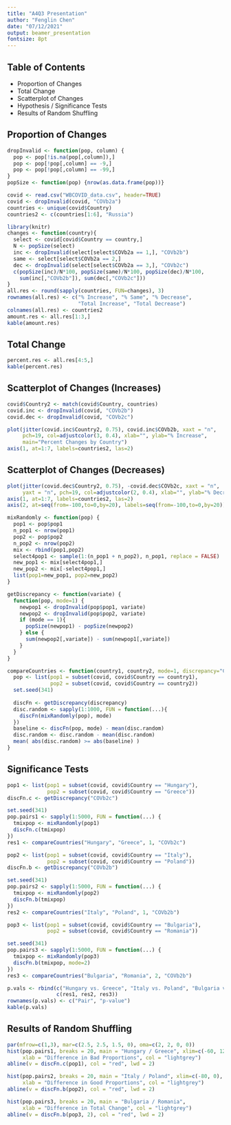 ```yaml
---
title: "A4Q3 Presentation"
author: "Fenglin Chen"
date: "07/12/2021"
output: beamer_presentation
fontsize: 8pt
---
```


## Table of Contents

- Proportion of Changes
- Total Change
- Scatterplot of Changes
- Hypothesis / Significance Tests
- Results of Random Shuffling

## Proportion of Changes

```r
dropInvalid <- function(pop, column) {
  pop <- pop[!is.na(pop[,column]),]
  pop <- pop[!pop[,column] == -9,]
  pop <- pop[!pop[,column] == -99,]
}
popSize <- function(pop) {nrow(as.data.frame(pop))}

covid <- read.csv("WBCOVID_data.csv", header=TRUE)
covid <- dropInvalid(covid, "COVb2a")
countries <- unique(covid$Country)
countries2 <- c(countries[1:6], "Russia")
```

```r
library(knitr)
changes <- function(country){
  select <- covid[covid$Country == country,]
  N <- popSize(select)
  inc <- dropInvalid(select[select$COVb2a == 1,], "COVb2b")
  same <- select[select$COVb2a == 2,]
  dec <- dropInvalid(select[select$COVb2a == 3,], "COVb2c")
  c(popSize(inc)/N*100, popSize(same)/N*100, popSize(dec)/N*100,
    sum(inc[,"COVb2b"]), sum(dec[,"COVb2c"]))
}
all.res <- round(sapply(countries, FUN=changes), 3)
rownames(all.res) <- c("% Increase", "% Same", "% Decrease", 
                       "Total Increase", "Total Decrease")
colnames(all.res) <- countries2
amount.res <- all.res[1:3,]
kable(amount.res)
```

## Total Change

```r
percent.res <- all.res[4:5,]
kable(percent.res)
```

## Scatterplot of Changes (Increases)

```r
covid$Country2 <- match(covid$Country, countries)
covid.inc <- dropInvalid(covid, "COVb2b")
covid.dec <- dropInvalid(covid, "COVb2c")

plot(jitter(covid.inc$Country2, 0.75), covid.inc$COVb2b, xaxt = "n",
     pch=19, col=adjustcolor(3, 0.4), xlab="", ylab="% Increase",
     main="Percent Changes by Country")
axis(1, at=1:7, labels=countries2, las=2)
```

## Scatterplot of Changes (Decreases)

```r
plot(jitter(covid.dec$Country2, 0.75), -covid.dec$COVb2c, xaxt = "n", 
     yaxt = "n", pch=19, col=adjustcolor(2, 0.4), xlab="", ylab="% Decrease")
axis(1, at=1:7, labels=countries2, las=2)
axis(2, at=seq(from=-100,to=0,by=20), labels=seq(from=-100,to=0,by=20))
```

```r
mixRandomly <- function(pop) {
  pop1 <- pop$pop1
  n_pop1 <- nrow(pop1)
  pop2 <- pop$pop2
  n_pop2 <- nrow(pop2)
  mix <- rbind(pop1,pop2)
  select4pop1 <- sample(1:(n_pop1 + n_pop2), n_pop1, replace = FALSE)
  new_pop1 <- mix[select4pop1,]  
  new_pop2 <- mix[-select4pop1,]
  list(pop1=new_pop1, pop2=new_pop2)
}

getDiscrepancy <- function(variate) {
  function(pop, mode=1) {
    newpop1 <- dropInvalid(pop$pop1, variate)
    newpop2 <- dropInvalid(pop$pop2, variate)
    if (mode == 1){
      popSize(newpop1) - popSize(newpop2)
    } else {
      sum(newpop2[,variate]) - sum(newpop1[,variate])
    }
  }
}

compareCountries <- function(country1, country2, mode=1, discrepancy="COVb2c"){
  pop <- list(pop1 = subset(covid, covid$Country == country1), 
              pop2 = subset(covid, covid$Country == country2))
  set.seed(341)
  
  discFn <- getDiscrepancy(discrepancy)
  disc.random <- sapply(1:1000, FUN = function(...){ 
    discFn(mixRandomly(pop), mode) 
  })
  baseline <- discFn(pop, mode) - mean(disc.random)
  disc.random <- disc.random - mean(disc.random)
  mean( abs(disc.random) >= abs(baseline) )
}
```

## Significance Tests

```r
pop1 <- list(pop1 = subset(covid, covid$Country == "Hungary"), 
             pop2 = subset(covid, covid$Country == "Greece"))
discFn.c <- getDiscrepancy("COVb2c")

set.seed(341)
pop.pairs1 <- sapply(1:5000, FUN = function(...) {
  tmixpop <- mixRandomly(pop1)
  discFn.c(tmixpop)
})
res1 <- compareCountries("Hungary", "Greece", 1, "COVb2c")
```

```r
pop2 <- list(pop1 = subset(covid, covid$Country == "Italy"), 
             pop2 = subset(covid, covid$Country == "Poland"))
discFn.b <- getDiscrepancy("COVb2b")

set.seed(341)
pop.pairs2 <- sapply(1:5000, FUN = function(...) {
  tmixpop <- mixRandomly(pop2)
  discFn.b(tmixpop)
})
res2 <- compareCountries("Italy", "Poland", 1, "COVb2b")
```

```r
pop3 <- list(pop1 = subset(covid, covid$Country == "Bulgaria"), 
             pop2 = subset(covid, covid$Country == "Romania"))

set.seed(341)
pop.pairs3 <- sapply(1:5000, FUN = function(...) {
  tmixpop <- mixRandomly(pop3)
  discFn.b(tmixpop, mode=2)
})
res3 <- compareCountries("Bulgaria", "Romania", 2, "COVb2b")
```

```r
p.vals <- rbind(c("Hungary vs. Greece", "Italy vs. Poland", "Bulgaria vs. Romania"),
                c(res1, res2, res3))
rownames(p.vals) <- c("Pair", "p-value")
kable(p.vals)
```

## Results of Random Shuffling

```r
par(mfrow=c(1,3), mar=c(2.5, 2.5, 1.5, 0), oma=c(2, 2, 0, 0))
hist(pop.pairs1, breaks = 20, main = "Hungary / Greece", xlim=c(-60, 120), 
     xlab = "Difference in Bad Proportions", col = "lightgrey")
abline(v = discFn.c(pop1), col = "red", lwd = 2)

hist(pop.pairs2, breaks = 20, main = "Italy / Poland", xlim=c(-80, 0), 
     xlab = "Difference in Good Proportions", col = "lightgrey")
abline(v = discFn.b(pop2), col = "red", lwd = 2)

hist(pop.pairs3, breaks = 20, main = "Bulgaria / Romania",
     xlab = "Difference in Total Change", col = "lightgrey")
abline(v = discFn.b(pop3, 2), col = "red", lwd = 2)
```
